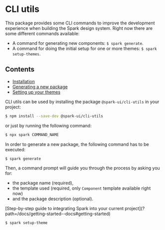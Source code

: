 
<Meta title="utils/CLI" />

# CLI utils

This package provides some CLI commands to improve the development experience when building the Spark design system. Right now there are some different commands available:

- A command for generating new components: `$ spark generate`.
- A command for doing the initial setup for one or more themes: `$ spark setup-themes`.

## Contents

- [Installation](#installation)
- [Generating a new package](#generating-a-new-package)
- [Setting up your themes](#setting-up-your-themes)

<StoryHeading label="Installation" as="h2" />

CLI utils can be used by installing the package `@spark-ui/cli-utils` in your project:

```bash
$ npm install --save-dev @spark-ui/cli-utils
```

or just by running the following command:

```bash
$ npx spark COMMAND_NAME
```

<StoryHeading label="Generating a new package" as="h2" />

In order to generate a new package, the following command has to be executed:

```bash
$ spark generate
```

Then, a command prompt will guide you through the process by asking you for:

- the package name (required),
- the template used (required, only `Component` template available right now)
- and the package description (optional).

<StoryHeading label="Setting up your themes" as="h2" />

<Alert kind="info">
  [Step-by-step guide to integrating Spark into your current
  project](?path=/docs/getting-started--docs#getting-started)
</Alert>

```bash
$ spark setup-theme
```
